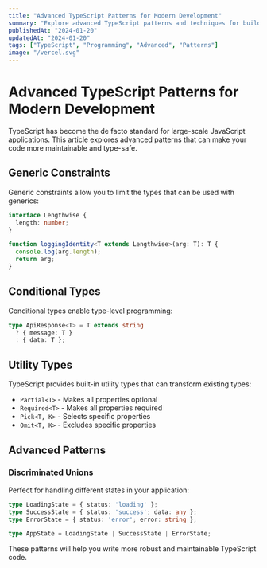 ```yaml
---
title: "Advanced TypeScript Patterns for Modern Development"
summary: "Explore advanced TypeScript patterns and techniques for building robust applications"
publishedAt: "2024-01-20"
updatedAt: "2024-01-20"
tags: ["TypeScript", "Programming", "Advanced", "Patterns"]
image: "/vercel.svg"
---
```


# Advanced TypeScript Patterns for Modern Development

TypeScript has become the de facto standard for large-scale JavaScript applications. This article explores advanced patterns that can make your code more maintainable and type-safe.

## Generic Constraints

Generic constraints allow you to limit the types that can be used with generics:

```typescript
interface Lengthwise {
  length: number;
}

function loggingIdentity<T extends Lengthwise>(arg: T): T {
  console.log(arg.length);
  return arg;
}
```

## Conditional Types

Conditional types enable type-level programming:

```typescript
type ApiResponse<T> = T extends string 
  ? { message: T } 
  : { data: T };
```

## Utility Types

TypeScript provides built-in utility types that can transform existing types:

- `Partial<T>` - Makes all properties optional
- `Required<T>` - Makes all properties required
- `Pick<T, K>` - Selects specific properties
- `Omit<T, K>` - Excludes specific properties

## Advanced Patterns

### Discriminated Unions
Perfect for handling different states in your application:

```typescript
type LoadingState = { status: 'loading' };
type SuccessState = { status: 'success'; data: any };
type ErrorState = { status: 'error'; error: string };

type AppState = LoadingState | SuccessState | ErrorState;
```

These patterns will help you write more robust and maintainable TypeScript code.
